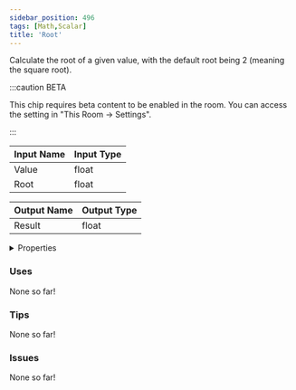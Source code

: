 ```yaml
---
sidebar_position: 496
tags: [Math,Scalar]
title: 'Root'
---
```


Calculate the root of a given value, with the default root being 2 (meaning the square root).

:::caution BETA

This chip requires beta content to be enabled in the room. You can access the setting in "This Room -> Settings".

:::


<EsbSvg />

| Input Name | Input Type |
|-----------|-----------|
| Value | float |
| Root | float |

| Output Name | Output Type |
|-----------|-----------|
| Result | float |


<details>
  <summary>Properties</summary>
  <div>
    <div>
    <table>
      <thead>
        <tr>
          <th>Is beta required?</th>
          <th>✅</th>
        </tr>
        <tr>
          <th>Is this chip a trolling risk?</th>
          <th>❌</th>
        </tr>
        <tr>
          <th>Is this chip a role assignment risk?</th>
          <th>❌</th>
        </tr>
        <tr>
          <th>Chip UUID</th>
          <th>8b96e472-2b19-4265-aade-2c6202358d86</th>
        </tr>
      </thead>
    </table>
    </div>
  </div>
</details>

### Uses

None so far!

### Tips

None so far!

### Issues

None so far!